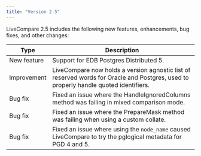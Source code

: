 ```yaml
---
title: "Version 2.5"
---
```


LiveCompare 2.5 includes the following new features, enhancements, bug fixes, and other changes:

|  Type   |                                                 Description                                                 |
| ------- | ----------------------------------------------------------------------------------------------------------- |
| New feature | Support for EDB Postgres Distributed 5.|
| Improvement | LiveCompare now holds a version agnostic list of reserved words for Oracle and Postgres, used to properly handle quoted identifiers.|
| Bug fix | Fixed an issue where the HandleIgnoredColumns method was failing in mixed comparison mode. |
| Bug fix | Fixed an issue where the PrepareMask method was failing when using a custom collate.|
| Bug fix | Fixed an issue where using the `node_name` caused LiveCompare to try the pglogical metadata for PGD 4 and 5.|